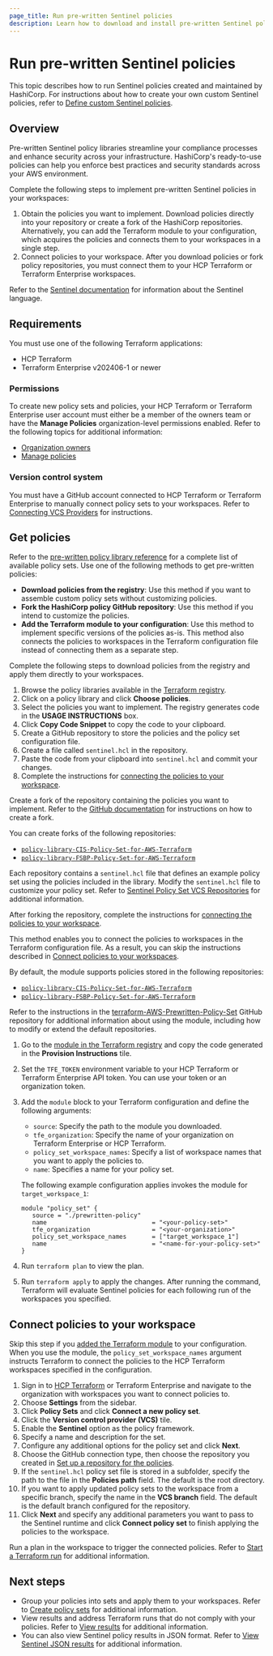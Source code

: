 ```yaml
---
page_title: Run pre-written Sentinel policies
description: Learn how to download and install pre-written Sentinel policies created and maintained by HashiCorp.
---
```


# Run pre-written Sentinel policies

This topic describes how to run Sentinel policies created and maintained by HashiCorp. For instructions about how to create your own custom Sentinel policies, refer to [Define custom Sentinel policies](/terraform/cloud-docs/policy-enforcement/define-policies/custom-sentinel).

## Overview

Pre-written Sentinel policy libraries streamline your compliance processes and enhance security across your infrastructure. HashiCorp's ready-to-use policies can help you enforce best practices and security standards across your AWS environment.

Complete the following steps to implement pre-written Sentinel policies in your workspaces:

1. Obtain the policies you want to implement. Download policies directly into your repository or create a fork of the HashiCorp repositories. Alternatively, you can add the Terraform module to your configuration, which acquires the policies and connects them to your workspaces in a single step.
1. Connect policies to your workspace. After you download policies or fork policy repositories, you must connect them to your HCP Terraform or Terraform Enterprise workspaces.

Refer to the [Sentinel documentation](/sentinel/docs) for information about the Sentinel language.

## Requirements

You must use one of the following Terraform applications:

- HCP Terraform
- Terraform Enterprise v202406-1 or newer

### Permissions

To create new policy sets and policies, your HCP Terraform or Terraform Enterprise user account must either be a member of the owners team or have the **Manage Policies** organization-level permissions enabled. Refer to the following topics for additional information:

- [Organization owners](/terraform/cloud-docs/users-teams-organizations/permissions#organization-owners)
- [Manage policies](/terraform/cloud-docs/users-teams-organizations/permissions#manage-policies)

### Version control system

You must have a GitHub account connected to HCP Terraform or Terraform Enterprise to manually connect policy sets to your workspaces. Refer to [Connecting VCS Providers](/terraform/cloud-docs/vcs) for instructions.

## Get policies

Refer to the [pre-written policy library reference](/terraform/cloud-docs/policy-enforcement/prewritten-library) for a complete list of available policy sets. Use one of the following methods to get pre-written policies:

- **Download policies from the registry**: Use this method if you want to assemble custom policy sets without customizing policies.
- **Fork the HashiCorp policy GitHub repository**: Use this method if you intend to customize the policies.
- **Add the Terraform module to your configuration**: Use this method to implement specific versions of the policies as-is. This method also connects the policies to workspaces in the Terraform configuration file instead of connecting them as a separate step.

<Tabs>

<Tab heading="Download from the registry">

Complete the following steps to download policies from the registry and apply them directly to your workspaces.

1. Browse the policy libraries available in the [Terraform registry](https://registry.terraform.io/search/policies?q=Pre-written).
1. Click on a policy library and click **Choose policies**.
1. Select the policies you want to implement. The registry generates code in the **USAGE INSTRUCTIONS** box.
1. Click **Copy Code Snippet** to copy the code to your clipboard.
1. Create a GitHub repository to store the policies and the policy set configuration file.
1. Create a file called `sentinel.hcl` in the repository.
1. Paste the code from your clipboard into `sentinel.hcl` and commit your changes.
1. Complete the instructions for [connecting the policies to your workspace](#connect-policies-to-your-workspace).

</Tab>
<Tab  heading="Fork libraries">

Create a fork of the repository containing the policies you want to implement. Refer to the [GitHub documentation](https://docs.github.com/en/pull-requests/collaborating-with-pull-requests/working-with-forks/fork-a-repo) for instructions on how to create a fork.

You can create forks of the following repositories:

- [`policy-library-CIS-Policy-Set-for-AWS-Terraform`](https://github.com/hashicorp/policy-library-CIS-Policy-Set-for-AWS-Terraform)
- [`policy-library-FSBP-Policy-Set-for-AWS-Terraform`](https://github.com/hashicorp/policy-library-FSBP-Policy-Set-for-AWS-Terraform/)

Each repository contains a `sentinel.hcl` file that defines an example policy set using the policies included in the library. Modify the `sentinel.hcl` file to customize your policy set. Refer to [Sentinel Policy Set VCS Repositories](/terraform/cloud-docs/policy-enforcement/manage-policy-sets/sentinel-vcs) for additional information.

After forking the repository, complete the instructions for [connecting the policies to your workspace](#connect-policies-to-your-workspace).

</Tab>
<Tab heading="Terraform module">

This method enables you to connect the policies to workspaces in the Terraform configuration file. As a result, you can skip the instructions described in [Connect policies to your workspaces](#connect-policies-to-your-workspaces).

By default, the module supports policies stored in the following repositories:

- [`policy-library-CIS-Policy-Set-for-AWS-Terraform`](https://github.com/hashicorp/policy-library-CIS-Policy-Set-for-AWS-Terraform)
- [`policy-library-FSBP-Policy-Set-for-AWS-Terraform`](https://github.com/hashicorp/policy-library-FSBP-Policy-Set-for-AWS-Terraform/)

Refer to the instructions in the [terraform-AWS-Prewritten-Policy-Set](https://github.com/hashicorp/terraform-AWS-Prewritten-Policy-Set/tree/main) GitHub repository for additional information about using the module, including how to modify or extend the default repositories.

1. Go to the [module in the Terraform registry](https://registry.terraform.io/modules/hashicorp/Prewritten-Policy-Set/AWS/latest) and copy the code generated in the **Provision Instructions** tile.
1. Set the `TFE_TOKEN` environment variable to your HCP Terraform or Terraform Enterprise API token. You can use your token or an organization token.
1. Add the `module` block to your Terraform configuration and define the following arguments:
   - `source`: Specify the path to the module you downloaded.
   - `tfe_organization`: Specify the name of your organization on Terraform Enterprise or HCP Terraform.
   - `policy_set_workspace_names`: Specify a list of workspace names that you want to apply the policies to.
   - `name`: Specifies a name for your policy set.

   The following example configuration applies invokes the module for `target_workspace_1`:

   ```hcl
   module "policy_set" {
      source = "./prewritten-policy"
      name                             = "<your-policy-set>"
      tfe_organization                 = "<your-organization>"
      policy_set_workspace_names       = ["target_workspace_1"]
      name                             = "<name-for-your-policy-set>"
   }
   ```

1. Run `terraform plan` to view the plan.
1. Run `terraform apply` to apply the changes. After running the command, Terraform will evaluate Sentinel policies for each following run of the workspaces you specified.

</Tab>
</Tabs>

## Connect policies to your workspace

Skip this step if you [added the Terraform module](#add-the-terraform-module-to-your-configuration) to your configuration. When you use the module, the `policy_set_workspace_names` argument instructs Terraform to connect the policies to the HCP Terraform workspaces specified in the configuration.

1. Sign in to [HCP Terraform](https://app.terraform.io/) or Terraform Enterprise and navigate to the organization with workspaces you want to connect policies to.
1. Choose **Settings** from the sidebar.
1. Click **Policy Sets** and click **Connect a new policy set**.
1. Click the **Version control provider (VCS)** tile.
1. Enable the **Sentinel** option as the policy framework.
1. Specify a name and description for the set.
1. Configure any additional options for the policy set and click **Next**.
1. Choose the GitHub connection type, then choose the repository you created in [Set up a repository for the policies](#set-up-a-repository-for-the-policies).
1. If the `sentinel.hcl` policy set file is stored in a subfolder, specify the path to the file in the **Policies path** field. The default is the root directory.
1. If you want to apply updated policy sets to the workspace from a specific branch, specify the name in the **VCS branch** field. The default is the default branch configured for the repository.
1. Click **Next** and specify any additional parameters you want to pass to the Sentinel runtime and click **Connect policy set** to finish applying the policies to the workspace.

Run a plan in the workspace to trigger the connected policies. Refer to [Start a Terraform run](/terraform/cloud-docs/workspaces/run/remote-operations#starting-runs) for additional information.

## Next steps

- Group your policies into sets and apply them to your workspaces. Refer to [Create policy sets](/terraform/cloud-docs/policy-enforcement/manage-policy-sets#create-policy-sets) for additional information.
- View results and address Terraform runs that do not comply with your policies. Refer to [View results](/terraform/cloud-docs/policy-enforcement/view-results) for additional information.
- You can also view Sentinel policy results in JSON format. Refer to [View Sentinel JSON results](/terraform/cloud-docs/policy-enforcement/view-results/json) for additional information.
